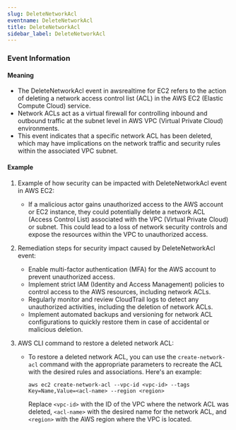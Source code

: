 ```yaml
--- 
slug: DeleteNetworkAcl
eventname: DeleteNetworkAcl
title: DeleteNetworkAcl
sidebar_label: DeleteNetworkAcl
---
```

                       


### Event Information

#### Meaning

- The DeleteNetworkAcl event in awsrealtime for EC2 refers to the action of deleting a network access control list (ACL) in the AWS EC2 (Elastic Compute Cloud) service.
- Network ACLs act as a virtual firewall for controlling inbound and outbound traffic at the subnet level in AWS VPC (Virtual Private Cloud) environments.
- This event indicates that a specific network ACL has been deleted, which may have implications on the network traffic and security rules within the associated VPC subnet.

#### Example

1. Example of how security can be impacted with DeleteNetworkAcl event in AWS EC2:
   - If a malicious actor gains unauthorized access to the AWS account or EC2 instance, they could potentially delete a network ACL (Access Control List) associated with the VPC (Virtual Private Cloud) or subnet. This could lead to a loss of network security controls and expose the resources within the VPC to unauthorized access.

2. Remediation steps for security impact caused by DeleteNetworkAcl event:
   - Enable multi-factor authentication (MFA) for the AWS account to prevent unauthorized access.
   - Implement strict IAM (Identity and Access Management) policies to control access to the AWS resources, including network ACLs.
   - Regularly monitor and review CloudTrail logs to detect any unauthorized activities, including the deletion of network ACLs.
   - Implement automated backups and versioning for network ACL configurations to quickly restore them in case of accidental or malicious deletion.

3. AWS CLI command to restore a deleted network ACL:
   - To restore a deleted network ACL, you can use the `create-network-acl` command with the appropriate parameters to recreate the ACL with the desired rules and associations. Here's an example:
     ```
     aws ec2 create-network-acl --vpc-id <vpc-id> --tags Key=Name,Value=<acl-name> --region <region>
     ```
     Replace `<vpc-id>` with the ID of the VPC where the network ACL was deleted, `<acl-name>` with the desired name for the network ACL, and `<region>` with the AWS region where the VPC is located.

 